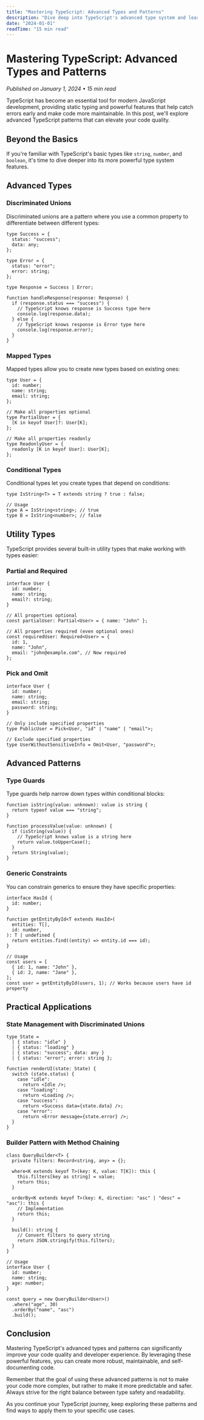 ```yaml
---
title: "Mastering TypeScript: Advanced Types and Patterns"
description: "Dive deep into TypeScript's advanced type system and learn patterns that will make your code more robust and type-safe."
date: "2024-01-01"
readTime: "15 min read"
---
```


# Mastering TypeScript: Advanced Types and Patterns

_Published on January 1, 2024 • 15 min read_

TypeScript has become an essential tool for modern JavaScript development, providing static typing and powerful features that help catch errors early and make code more maintainable. In this post, we'll explore advanced TypeScript patterns that can elevate your code quality.

## Beyond the Basics

If you're familiar with TypeScript's basic types like `string`, `number`, and `boolean`, it's time to dive deeper into its more powerful type system features.

## Advanced Types

### Discriminated Unions

Discriminated unions are a pattern where you use a common property to differentiate between different types:

```tsx
type Success = {
  status: "success";
  data: any;
};

type Error = {
  status: "error";
  error: string;
};

type Response = Success | Error;

function handleResponse(response: Response) {
  if (response.status === "success") {
    // TypeScript knows response is Success type here
    console.log(response.data);
  } else {
    // TypeScript knows response is Error type here
    console.log(response.error);
  }
}
```

### Mapped Types

Mapped types allow you to create new types based on existing ones:

```tsx
type User = {
  id: number;
  name: string;
  email: string;
};

// Make all properties optional
type PartialUser = {
  [K in keyof User]?: User[K];
};

// Make all properties readonly
type ReadonlyUser = {
  readonly [K in keyof User]: User[K];
};
```

### Conditional Types

Conditional types let you create types that depend on conditions:

```tsx
type IsString<T> = T extends string ? true : false;

// Usage
type A = IsString<string>; // true
type B = IsString<number>; // false
```

## Utility Types

TypeScript provides several built-in utility types that make working with types easier:

### Partial and Required

```tsx
interface User {
  id: number;
  name: string;
  email?: string;
}

// All properties optional
const partialUser: Partial<User> = { name: "John" };

// All properties required (even optional ones)
const requiredUser: Required<User> = {
  id: 1,
  name: "John",
  email: "john@example.com", // Now required
};
```

### Pick and Omit

```tsx
interface User {
  id: number;
  name: string;
  email: string;
  password: string;
}

// Only include specified properties
type PublicUser = Pick<User, "id" | "name" | "email">;

// Exclude specified properties
type UserWithoutSensitiveInfo = Omit<User, "password">;
```

## Advanced Patterns

### Type Guards

Type guards help narrow down types within conditional blocks:

```tsx
function isString(value: unknown): value is string {
  return typeof value === "string";
}

function processValue(value: unknown) {
  if (isString(value)) {
    // TypeScript knows value is a string here
    return value.toUpperCase();
  }
  return String(value);
}
```

### Generic Constraints

You can constrain generics to ensure they have specific properties:

```tsx
interface HasId {
  id: number;
}

function getEntityById<T extends HasId>(
  entities: T[],
  id: number,
): T | undefined {
  return entities.find((entity) => entity.id === id);
}

// Usage
const users = [
  { id: 1, name: "John" },
  { id: 2, name: "Jane" },
];
const user = getEntityById(users, 1); // Works because users have id property
```

## Practical Applications

### State Management with Discriminated Unions

```tsx
type State =
  | { status: "idle" }
  | { status: "loading" }
  | { status: "success"; data: any }
  | { status: "error"; error: string };

function renderUI(state: State) {
  switch (state.status) {
    case "idle":
      return <Idle />;
    case "loading":
      return <Loading />;
    case "success":
      return <Success data={state.data} />;
    case "error":
      return <Error message={state.error} />;
  }
}
```

### Builder Pattern with Method Chaining

```tsx
class QueryBuilder<T> {
  private filters: Record<string, any> = {};

  where<K extends keyof T>(key: K, value: T[K]): this {
    this.filters[key as string] = value;
    return this;
  }

  orderBy<K extends keyof T>(key: K, direction: "asc" | "desc" = "asc"): this {
    // Implementation
    return this;
  }

  build(): string {
    // Convert filters to query string
    return JSON.stringify(this.filters);
  }
}

// Usage
interface User {
  id: number;
  name: string;
  age: number;
}

const query = new QueryBuilder<User>()
  .where("age", 30)
  .orderBy("name", "asc")
  .build();
```

## Conclusion

Mastering TypeScript's advanced types and patterns can significantly improve your code quality and developer experience. By leveraging these powerful features, you can create more robust, maintainable, and self-documenting code.

Remember that the goal of using these advanced patterns is not to make your code more complex, but rather to make it more predictable and safer. Always strive for the right balance between type safety and readability.

As you continue your TypeScript journey, keep exploring these patterns and find ways to apply them to your specific use cases.

```

```
